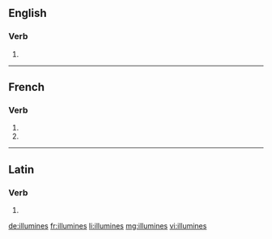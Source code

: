 {{also|illuminés}}
==English==

===Verb===
{{head|en|verb form}}

# {{en-third-person singular of|illumine}}

----

==French==

===Verb===
{{fr-verb-form}}

# {{inflection of|illumine||2|s|pres|ind|lang=fr}}
# {{inflection of|illuminer||2|s|pres|sub|lang=fr}}

----

==Latin==

===Verb===
{{la-verb-form|illūminēs}}

# {{inflection of|illūminō||2|s|pres|act|sub|lang=la}}

[[de:illumines]]
[[fr:illumines]]
[[li:illumines]]
[[mg:illumines]]
[[vi:illumines]]